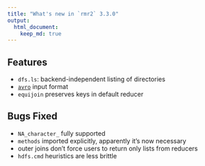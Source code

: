 ```yaml
---
title: "What's new in `rmr2` 3.3.0"
output: 
  html_document:
    keep_md: true 
---
```


## Features

* `dfs.ls`: backend-independent listing of directories
* [`avro`](avro.apache.org/) input format
* `equijoin` preserves keys in default reducer 

## Bugs Fixed

* `NA_character_` fully supported
* `methods` imported explicitly, apparently it's now necessary
* outer joins don't force users to return only lists from reducers
* `hdfs.cmd` heuristics are less brittle